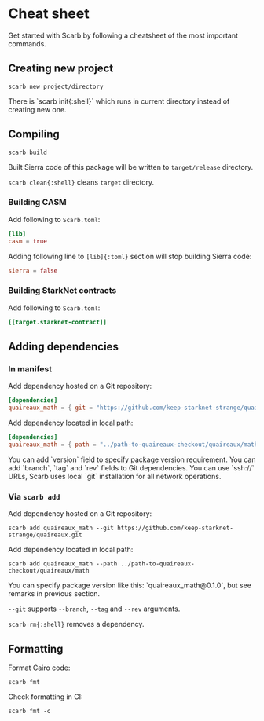 
# Cheat sheet

Get started with Scarb by following a cheatsheet of the most important commands.

## Creating new project

```shell copy
scarb new project/directory
```

<Callout>
  There is `scarb init{:shell}` which runs in current directory instead of creating new
  one.
</Callout>

## Compiling

```shell copy
scarb build
```

Built Sierra code of this package will be written to `target/release` directory.

<Callout>`scarb clean{:shell}` cleans `target` directory.</Callout>

### Building CASM

Add following to `Scarb.toml`:

```toml copy
[lib]
casm = true
```

Adding following line to `[lib]{:toml}` section will stop building Sierra code:

```toml copy
sierra = false
```

### Building StarkNet contracts

Add following to `Scarb.toml`:

```toml copy
[[target.starknet-contract]]
```

## Adding dependencies

### In manifest

Add dependency hosted on a Git repository:

```toml copy
[dependencies]
quaireaux_math = { git = "https://github.com/keep-starknet-strange/quaireaux.git" }
```

Add dependency located in local path:

```toml copy
[dependencies]
quaireaux_math = { path = "../path-to-quaireaux-checkout/quaireaux/math" }
```

<Callout>
  You can add `version` field to specify package version requirement.
</Callout>

<Callout>
  You can add `branch`, `tag` and `rev` fields to Git dependencies.
</Callout>

<Callout>
  You can use `ssh://` URLs, Scarb uses local `git` installation for all network
  operations.
</Callout>

### Via `scarb add`

Add dependency hosted on a Git repository:

```shell copy
scarb add quaireaux_math --git https://github.com/keep-starknet-strange/quaireaux.git
```

Add dependency located in local path:

```shell copy
scarb add quaireaux_math --path ../path-to-quaireaux-checkout/quaireaux/math
```

<Callout>
  You can specify package version like this: `quaireaux_math@0.1.0`, but see
  remarks in previous section.
</Callout>

<Callout>`--git` supports `--branch`, `--tag` and `--rev` arguments.</Callout>

<Callout>`scarb rm{:shell}` removes a dependency.</Callout>

## Formatting

Format Cairo code:

```shell copy
scarb fmt
```

Check formatting in CI:

```shell copy
scarb fmt -c
```
